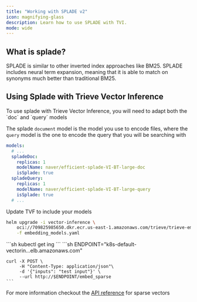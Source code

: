 ```yaml
---
title: "Working with SPLADE v2"
icon: magnifying-glass 
description: Learn how to use SPLADE with TVI.
mode: wide
---
```


## What is splade?

SPLADE is similar to other inverted index approaches like BM25. SPLADE includes neural term expansion, meaning that it is able to match on synonyms much better than traditional BM25.

## Using Splade with Trieve Vector Inference

<Steps>
<Step title="Update embedding_models.yaml">
To use splade with Trieve Vector Inference, you will need to adapt both the `doc` and `query` models

The splade `document` model is the model you use to encode files, where the `query` model is the one to encode the query that you will be searching with

```yaml embedding_models.yaml
models:
  # ...
  spladeDoc:
    replicas: 1
    modelName: naver/efficient-splade-VI-BT-large-doc
    isSplade: true
  spladeQuery:
    replicas: 1
    modelName: naver/efficient-splade-VI-BT-large-query
    isSplade: true
  # ...
```
</Step>

<Step title="Upgrade your TVF cluster">
Update TVF to include your models

```bash
helm upgrade -i vector-inference \
    oci://709825985650.dkr.ecr.us-east-1.amazonaws.com/trieve/trieve-embeddings \
    -f embedding_models.yaml
```
</Step>

<Step title="Get embeddings endpoint">
```sh
kubectl get ing
```
</Step>

<Step title="Make call to generate sparse vector">
    ```sh
    ENDPOINT="k8s-default-vectorin...elb.amazonaws.com"

    curl -X POST \
         -H "Content-Type: application/json"\
         -d '{"inputs": "test input"}' \
         --url http://$ENDPOINT/embed_sparse
    ```

  For more information checkout the [API reference](/vector-inference/embed_sparse) for sparse vectors
</Step>
</Steps>
